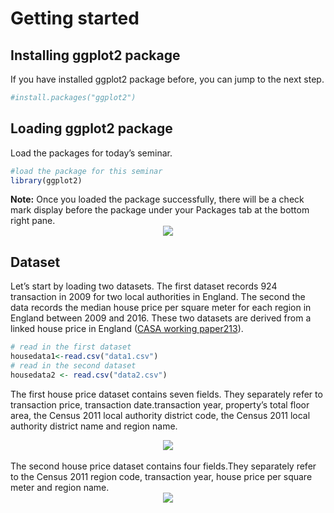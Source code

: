 # Getting started
  
## Installing ggplot2 package

If you have installed ggplot2 package before, you can jump to the next step.
```r
#install.packages("ggplot2")
```


## Loading ggplot2 package
Load the packages for today's seminar.  
```r
#load the package for this seminar
library(ggplot2)
```

**Note:** Once you loaded the package successfully, there will be a check mark display before the package under your Packages tab at the bottom right pane.
<center>

![](loadpackage.png)
</center>

## Dataset
Let’s start by loading two datasets. The first dataset records 924 transaction in 2009 for two local authorities in England. The second the data records the median house price per square meter for each region in England between 2009 and 2016. These two datasets are derived from a linked house price in England ([CASA working paper213](https://www.ucl.ac.uk/bartlett/casa/publications/2019/sep/casa-working-paper-213)).

```r
# read in the first dataset
housedata1<-read.csv("data1.csv")
# read in the second dataset
housedata2 <- read.csv("data2.csv")
```

The first house price dataset contains seven fields. They separately refer to transaction price, transaction date.transaction year, property’s total floor area, the Census 2011 local authority district code, the Census 2011 local authority district name and region name.

<center>

![](data1.png)
</center>
<br>
The second house price dataset contains four fields.They separately refer to the Census 2011 region code, transaction year, house price per square meter and region name.
<center>

![](data2.png)
</center>
